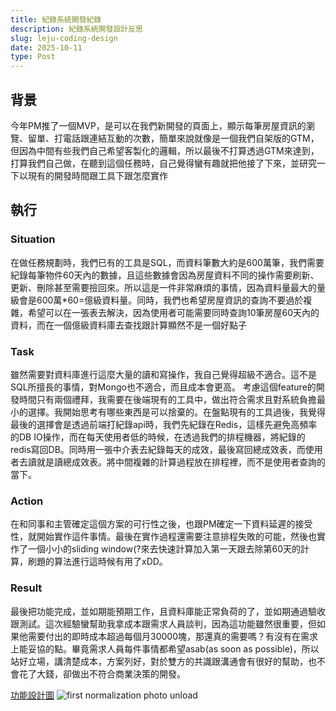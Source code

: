 ```yaml
---
title: 紀錄系統開發紀錄
description: 紀錄系統開發設計反思
slug: leju-coding-design
date: 2025-10-11
type: Post
---
```


## 背景

<p>今年PM推了一個MVP，是可以在我們新開發的頁面上，顯示每筆房屋資訊的瀏覽、留單、打電話跟連結互動的次數，簡單來說就像是一個我們自架版的GTM，但因為中間有些我們自己希望客製化的邏輯，所以最後不打算透過GTM來達到，打算我們自己做，在聽到這個任務時，自己覺得蠻有趣就把他接了下來，並研究一下以現有的開發時間跟工具下跟怎麼實作</p>

<h2>執行</h2>

<h3>Situation</h3>

<p>在做任務規劃時，我們已有的工具是SQL，而資料筆數大約是600萬筆，我們需要紀錄每筆物件60天內的數據，且這些數據會因為房屋資料不同的操作需要刷新、更新、刪除甚至需要撿回來。所以這是一件非常麻煩的事情，因為資料量最大的量級會是600萬*60=億級資料量。同時，我們也希望房屋資訊的查詢不要過於複雜，希望可以在一張表去解決，因為使用者可能需要同時查詢10筆房屋60天內的資料，而在一個億級資料庫去查找跟計算顯然不是一個好點子</p>

<h3>Task</h3>

<p>
雖然需要對資料庫進行這麼大量的讀和寫操作，我自己覺得超級不適合。這不是SQL所擅長的事情，對Mongo也不適合，而且成本會更高。
考慮這個feature的開發時間只有兩個禮拜，我需要在後端現有的工具中，做出符合需求且對系統負擔最小的選擇。我開始思考有哪些東西是可以捨棄的。在盤點現有的工具過後，我覺得最後的選擇會是透過前端打紀錄api時，我們先紀錄在Redis，這樣先避免高頻率的DB IO操作，而在每天使用者低的時候，在透過我們的排程機器，將紀錄的redis寫回DB。同時用一張中介表去紀錄每天的成效，最後寫回總成效表，而使用者去讀就是讀總成效表。將中間複雜的計算過程放在排程裡，而不是使用者查詢的當下。
</p>

<h3>Action</h3>

<p>在和同事和主管確定這個方案的可行性之後，也跟PM確定一下資料延遲的接受性，就開始實作這件事情。最後在實作過程還需要注意排程失敗的可能，然後也實作了一個小小的sliding window(?來去快速計算加入第一天跟去除第60天的計算，刷題的算法進行這時候有用了xDD。</p>

<h3>Result</h3>
<p>最後把功能完成，並如期能預期工作，且資料庫能正常負荷的了，並如期通過驗收跟測試。這次經驗蠻幫助我拿成本跟需求人員談判，因為這功能雖然很重要，但如果他需要付出的即時成本超過每個月30000塊，那還真的需要嗎？有沒有在需求上能妥協的點。畢竟需求人員每件事情都希望asab(as soon as possible)，所以站好立場，講清楚成本，方案列好，對於雙方的共識跟溝通會有很好的幫助，也不會花了大錢，卻做出不符合商業決策的開發。</p>

[功能設計圖](https://app.diagrams.net/?src=about#G1u_FUJgHL6NDo8PJj8l9Zw4033Ld6o1zf#%7B%22pageId%22%3A%22tild1c0V44OccYTnvrr0%22%7D)
![first normalization photo unload](/images/metric_design.png)